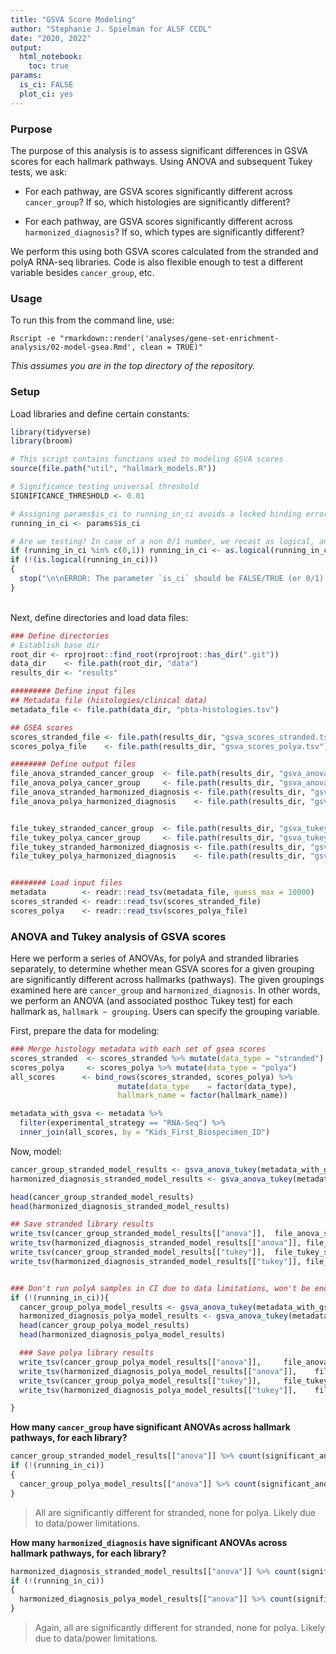 ```yaml
---
title: "GSVA Score Modeling"
author: "Stephanie J. Spielman for ALSF CCDL"
date: "2020, 2022"
output: 
  html_notebook:
    toc: true
params:
  is_ci: FALSE
  plot_ci: yes
---
```


### Purpose

The purpose of this analysis is to assess significant differences in GSVA scores for each hallmark pathways. Using ANOVA and subsequent Tukey tests, we ask:

+ For each pathway, are GSVA scores significantly different across `cancer_group`? If so, which histologies are significantly different?

+ For each pathway, are GSVA scores significantly different across `harmonized_diagnosis`? If so, which types are significantly different?

We perform this using both GSVA scores calculated from the stranded and polyA RNA-seq libraries. Code is also flexible enough to test a different variable besides `cancer_group`, etc.

### Usage

To run this from the command line, use:
```
Rscript -e "rmarkdown::render('analyses/gene-set-enrichment-analysis/02-model-gsea.Rmd', clean = TRUE)" 
```
_This assumes you are in the top directory of the repository._

### Setup

Load libraries and define certain constants:

```r
library(tidyverse)
library(broom)

# This script contains functions used to modeling GSVA scores
source(file.path("util", "hallmark_models.R"))

# Significance testing universal threshold
SIGNIFICANCE_THRESHOLD <- 0.01

# Assigning params$is_ci to running_in_ci avoids a locked binding error
running_in_ci <- params$is_ci

# Are we testing? In case of a non 0/1 number, we recast as logical, and then ensure logical.
if (running_in_ci %in% c(0,1)) running_in_ci <- as.logical(running_in_ci)
if (!(is.logical(running_in_ci)))
{
  stop("\n\nERROR: The parameter `is_ci` should be FALSE/TRUE (or 0/1).")
}

```


<br>
Next, define directories and load data files:

```r
### Define directories
# Establish base dir
root_dir <- rprojroot::find_root(rprojroot::has_dir(".git"))
data_dir    <- file.path(root_dir, "data") 
results_dir <- "results"

######### Define input files
## Metadata file (histologies/clinical data)
metadata_file <- file.path(data_dir, "pbta-histologies.tsv")

## GSEA scores
scores_stranded_file <- file.path(results_dir, "gsva_scores_stranded.tsv")
scores_polya_file    <- file.path(results_dir, "gsva_scores_polya.tsv")

######## Define output files
file_anova_stranded_cancer_group  <- file.path(results_dir, "gsva_anova_stranded_cancer_group.tsv")
file_anova_polya_cancer_group     <- file.path(results_dir, "gsva_anova_polya_cancer_group.tsv")
file_anova_stranded_harmonized_diagnosis <- file.path(results_dir, "gsva_anova_stranded_harmonized_diagnosis.tsv")
file_anova_polya_harmonized_diagnosis    <- file.path(results_dir, "gsva_anova_polya_harmonized_diagnosis.tsv")


file_tukey_stranded_cancer_group  <- file.path(results_dir, "gsva_tukey_stranded_cancer_group.tsv")
file_tukey_polya_cancer_group     <- file.path(results_dir, "gsva_tukey_polya_cancer_group.tsv")
file_tukey_stranded_harmonized_diagnosis <- file.path(results_dir, "gsva_tukey_stranded_harmonized_diagnosis.tsv")
file_tukey_polya_harmonized_diagnosis    <- file.path(results_dir, "gsva_tukey_polya_harmonized_diagnosis.tsv")


######## Load input files
metadata        <- readr::read_tsv(metadata_file, guess_max = 10000)
scores_stranded <- readr::read_tsv(scores_stranded_file)
scores_polya    <- readr::read_tsv(scores_polya_file)
```



### ANOVA and Tukey analysis of GSVA scores

Here we perform a series of ANOVAs, for polyA and stranded libraries separately, to determine whether mean GSVA scores for a given grouping are significantly different across hallmarks (pathways). The given groupings examined here are `cancer_group` and `harmonized_diagnosis`. 
In other words, we perform an ANOVA (and associated posthoc Tukey test) for each hallmark as, `hallmark ~ grouping`. Users can specify the grouping variable.

First, prepare the data for modeling:

```r

### Merge histology metadata with each set of gsea scores
scores_stranded  <- scores_stranded %>% mutate(data_type = "stranded")
scores_polya     <- scores_polya %>% mutate(data_type = "polya")
all_scores      <- bind_rows(scores_stranded, scores_polya) %>%
                        mutate(data_type    = factor(data_type),
                        hallmark_name = factor(hallmark_name))

metadata_with_gsva <- metadata %>%
  filter(experimental_strategy == "RNA-Seq") %>%
  inner_join(all_scores, by = "Kids_First_Biospecimen_ID")
```


Now, model:

```r
cancer_group_stranded_model_results <- gsva_anova_tukey(metadata_with_gsva, cancer_group, "stranded", SIGNIFICANCE_THRESHOLD) 
harmonized_diagnosis_stranded_model_results <- gsva_anova_tukey(metadata_with_gsva, harmonized_diagnosis, "stranded", SIGNIFICANCE_THRESHOLD) 

head(cancer_group_stranded_model_results)
head(harmonized_diagnosis_stranded_model_results)

## Save stranded library results
write_tsv(cancer_group_stranded_model_results[["anova"]],  file_anova_stranded_cancer_group)
write_tsv(harmonized_diagnosis_stranded_model_results[["anova"]], file_anova_stranded_harmonized_diagnosis)
write_tsv(cancer_group_stranded_model_results[["tukey"]],  file_tukey_stranded_cancer_group)
write_tsv(harmonized_diagnosis_stranded_model_results[["tukey"]], file_tukey_stranded_harmonized_diagnosis)


### Don't run polyA samples in CI due to data limitations, won't be enough levels for ANOVA
if (!(running_in_ci)){
  cancer_group_polya_model_results <- gsva_anova_tukey(metadata_with_gsva, cancer_group, "polya", SIGNIFICANCE_THRESHOLD)
  harmonized_diagnosis_polya_model_results <- gsva_anova_tukey(metadata_with_gsva, harmonized_diagnosis, "polya", SIGNIFICANCE_THRESHOLD)
  head(cancer_group_polya_model_results)
  head(harmonized_diagnosis_polya_model_results)

  ### Save polya library results
  write_tsv(cancer_group_polya_model_results[["anova"]],     file_anova_polya_cancer_group)
  write_tsv(harmonized_diagnosis_polya_model_results[["anova"]],    file_anova_polya_harmonized_diagnosis)
  write_tsv(cancer_group_polya_model_results[["tukey"]],     file_tukey_polya_cancer_group)
  write_tsv(harmonized_diagnosis_polya_model_results[["tukey"]],    file_tukey_polya_harmonized_diagnosis)

}
```

**How many `cancer_group` have significant ANOVAs across hallmark pathways, for each library?**

```r
cancer_group_stranded_model_results[["anova"]] %>% count(significant_anova)
if (!(running_in_ci))
{
  cancer_group_polya_model_results[["anova"]] %>% count(significant_anova)
}
```

> All are significantly different for stranded, none for polya. Likely due to data/power limitations.

**How many `harmonized_diagnosis` have significant ANOVAs across hallmark pathways, for each library?**
```r
harmonized_diagnosis_stranded_model_results[["anova"]] %>% count(significant_anova)
if (!(running_in_ci))
{
  harmonized_diagnosis_polya_model_results[["anova"]] %>% count(significant_anova)
}
```

> Again, all are significantly different for stranded, none for polya. Likely due to data/power limitations.

